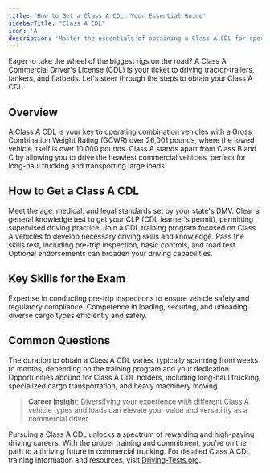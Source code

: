 ```yaml
---
title: 'How to Get a Class A CDL: Your Essential Guide'
sidebarTitle: "Class A CDL"
icon: 'A'
description: 'Master the essentials of obtaining a Class A CDL for operating heavy commercial vehicles like trucks and trailers.'
---
```

<Snippet file="andrei.mdx" />
Eager to take the wheel of the biggest rigs on the road? A Class A Commercial Driver's License (CDL) is your ticket to driving tractor-trailers, tankers, and flatbeds. Let's steer through the steps to obtain your Class A CDL.

<Snippet file="class-a-diagram.mdx" />

## Overview

<AccordionGroup>
  <Accordion title="Defining a Class A CDL">
    A Class A CDL is your key to operating combination vehicles with a Gross Combination Weight Rating (GCWR) over 26,001 pounds, where the towed vehicle itself is over 10,000 pounds.
  </Accordion>

  <Accordion title="Comparing CDL Classes">
    Class A stands apart from Class B and C by allowing you to drive the heaviest commercial vehicles, perfect for long-haul trucking and transporting large loads.
  </Accordion>
</AccordionGroup>

## How to Get a Class A CDL

<Steps>
  <Step title="Check Basic Eligibility">
    Meet the age, medical, and legal standards set by your state's DMV.
  </Step>

  <Step title="Secure a Learner's Permit">
    Clear a general knowledge test to get your CLP (CDL learner's permit), permitting supervised driving practice.
  </Step>

  <Step title="Undergo Training">
    Join a CDL training program focused on Class A vehicles to develop necessary driving skills and knowledge.
  </Step>

  <Step title="Ace Skills and Endorsement Tests">
    Pass the skills test, including pre-trip inspection, basic controls, and road test. Optional endorsements can broaden your driving capabilities.
  </Step>
</Steps>

## Key Skills for the Exam

<CardGroup cols={2}>
  <Card title="Mastery in Vehicle Inspection" icon="clipboard-check">
    Expertise in conducting pre-trip inspections to ensure vehicle safety and regulatory compliance.
  </Card>

  <Card title="Proficient Cargo Handling" icon="box-open">
    Competence in loading, securing, and unloading diverse cargo types efficiently and safely.
  </Card>
</CardGroup>

## Common Questions

<AccordionGroup>
  <Accordion title="Timeframe for Class A CDL Acquisition">
    The duration to obtain a Class A CDL varies, typically spanning from weeks to months, depending on the training program and your dedication.
  </Accordion>

  <Accordion title="Career Paths with a Class A CDL">
    Opportunities abound for Class A CDL holders, including long-haul trucking, specialized cargo transportation, and heavy machinery moving.
  </Accordion>
</AccordionGroup>

> **Career Insight**: Diversifying your experience with different Class A vehicle types and loads can elevate your value and versatility as a commercial driver.

Pursuing a Class A CDL unlocks a spectrum of rewarding and high-paying driving careers. With the proper training and commitment, you're on the path to a thriving future in commercial trucking. For detailed Class A CDL training information and resources, visit [Driving-Tests.org](https://driving-tests.org).

<Snippet file="cdl-premium.mdx" />
